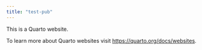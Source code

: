 ```yaml
---
title: "test-pub"
---
```


This is a Quarto website.

To learn more about Quarto websites visit <https://quarto.org/docs/websites>.
